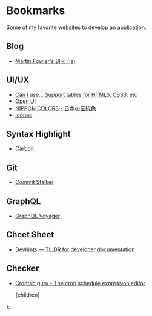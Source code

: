 
# Bookmarks

Some of my favorite websites to develop an application.

## Blog

- [Martin Fowler's Bliki (ja)](https://bliki-ja.github.io/)

## UI/UX

- [Can I use... Support tables for HTML5, CSS3, etc](https://caniuse.com/)
- [Open UI](https://open-ui.org/)
- [NIPPON COLORS - 日本の伝統色](https://nipponcolors.com/)
- [Icônes](https://icones.js.org/)

## Syntax Highlight

- [Carbon](https://carbon.now.sh/)

## Git

- [Commit Stalker](https://9sako6.github.io/commit-stalker/)

## GraphQL

- [GraphQL Voyager](https://apis.guru/graphql-voyager/)

## Cheet Sheet

- [Devhints — TL;DR for developer documentation](https://devhints.io/)

## Checker

- [Crontab.guru - The cron schedule expression editor](https://crontab.guru/)

  <Layout>
    <MarkdownWrapper>{children}</MarkdownWrapper>
    <div style={{ margin: "100px" }} />
    <ShareButtons
      title={`9sako6's bookmarks`}
      url={`${process.env.siteUrl}/bookmarks`}
    />
  </Layout>
);

